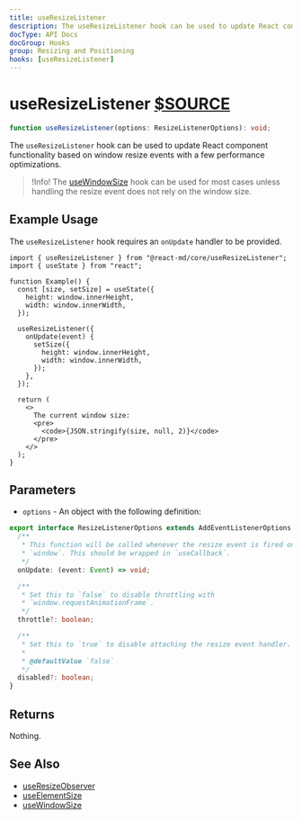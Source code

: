 ```yaml
---
title: useResizeListener
description: The useResizeListener hook can be used to update React component functionality based on window resize events with a few performance optimizations.
docType: API Docs
docGroup: Hooks
group: Resizing and Positioning
hooks: [useResizeListener]
---
```


# useResizeListener [$SOURCE](packages/core/src/useResizeListener.ts)

```ts disableTransform
function useResizeListener(options: ResizeListenerOptions): void;
```

The `useResizeListener` hook can be used to update React component
functionality based on window resize events with a few performance
optimizations.

> !Info! The [useWindowSize](./use-window-size) hook can be used for most cases
> unless handling the resize event does not rely on the window size.

## Example Usage

The `useResizeListener` hook requires an `onUpdate` handler to be provided.

```tsx
import { useResizeListener } from "@react-md/core/useResizeListener";
import { useState } from "react";

function Example() {
  const [size, setSize] = useState({
    height: window.innerHeight,
    width: window.innerWidth,
  });

  useResizeListener({
    onUpdate(event) {
      setSize({
        height: window.innerHeight,
        width: window.innerWidth,
      });
    },
  });

  return (
    <>
      The current window size:
      <pre>
        <code>{JSON.stringify(size, null, 2)}</code>
      </pre>
    </>
  );
}
```

## Parameters

- `options` - An object with the following definition:

```ts disableTransform
export interface ResizeListenerOptions extends AddEventListenerOptions {
  /**
   * This function will be called whenever the resize event is fired on the
   * `window`. This should be wrapped in `useCallback`.
   */
  onUpdate: (event: Event) => void;

  /**
   * Set this to `false` to disable throttling with
   * `window.requestAnimationFrame`.
   */
  throttle?: boolean;

  /**
   * Set this to `true` to disable attaching the resize event handler.
   *
   * @defaultValue `false`
   */
  disabled?: boolean;
}
```

## Returns

Nothing.

## See Also

- [useResizeObserver](./use-resize-observer)
- [useElementSize](./use-element-size)
- [useWindowSize](./use-window-size)
